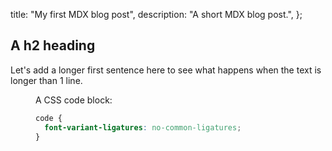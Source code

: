   title: "My first MDX blog post",
  description: "A short MDX blog post.",
};

## A h2 heading

Let's add a longer first sentence here to see what happens when the text is longer than 1 line.

<Figure
  src="/assets/images/curlew.jpg"
  alt="A cryptic motionless bush stone-curlew snuggled into wood chips"
  width={1600}
  height={900}
/>

A CSS code block:

```css
code {
  font-variant-ligatures: no-common-ligatures;
}
```
